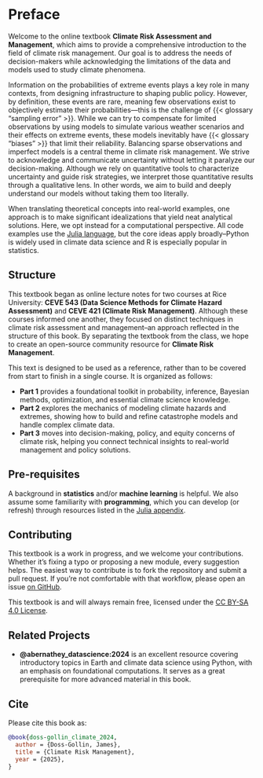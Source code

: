 # Preface {.unnumbered}

Welcome to the online textbook **Climate Risk Assessment and Management**, which aims to provide a comprehensive introduction to the field of climate risk management.
Our goal is to address the needs of decision-makers while acknowledging the limitations of the data and models used to study climate phenomena.

Information on the probabilities of extreme events plays a key role in many contexts, from designing infrastructure to shaping public policy.
However, by definition, these events are rare, meaning few observations exist to objectively estimate their probabilities—this is the challenge of {{< glossary "sampling error" >}}.
While we can try to compensate for limited observations by using models to simulate various weather scenarios and their effects on extreme events, these models inevitably have {{< glossary "biases" >}} that limit their reliability.
Balancing sparse observations and imperfect models is a central theme in climate risk management. We strive to acknowledge and communicate uncertainty without letting it paralyze our decision-making.
Although we rely on quantitative tools to characterize uncertainty and guide risk strategies, we interpret those quantitative results through a qualitative lens.
In other words, we aim to build and deeply understand our models without taking them too literally.

When translating theoretical concepts into real-world examples, one approach is to make significant idealizations that yield neat analytical solutions.
Here, we opt instead for a computational perspective.
All code examples use the [Julia language](appendices/julia.qmd), but the core ideas apply broadly--Python is widely used in climate data science and R is especially popular in statistics.

## Structure

This textbook began as online lecture notes for two courses at Rice University: **CEVE 543 (Data Science Methods for Climate Hazard Assessment)** and **CEVE 421 (Climate Risk Management)**.
Although these courses informed one another, they focused on distinct techniques in climate risk assessment and management--an approach reflected in the structure of this book.
By separating the textbook from the class, we hope to create an open-source community resource for **Climate Risk Management**.

This text is designed to be used as a reference, rather than to be covered from start to finish in a single course.
It is organized as follows:

- **Part 1** provides a foundational toolkit in probability, inference, Bayesian methods, optimization, and essential climate science knowledge.  
- **Part 2** explores the mechanics of modeling climate hazards and extremes, showing how to build and refine catastrophe models and handle complex climate data.  
- **Part 3** moves into decision-making, policy, and equity concerns of climate risk, helping you connect technical insights to real-world management and policy solutions.

## Pre-requisites

A background in **statistics** and/or **machine learning** is helpful.
We also assume some familiarity with **programming**, which you can develop (or refresh) through resources listed in the [Julia appendix](appendices/julia.qmd).

## Contributing

This textbook is a work in progress, and we welcome your contributions.
Whether it’s fixing a typo or proposing a new module, every suggestion helps.
The easiest way to contribute is to fork the repository and submit a pull request.
If you’re not comfortable with that workflow, please open an issue [on GitHub]({{< book.github >}}).

This textbook is and will always remain free, licensed under the [CC BY-SA 4.0 License](https://creativecommons.org/licenses/by-sa/4.0/).

## Related Projects

- **@abernathey_datascience:2024** is an excellent resource covering introductory topics in Earth and climate data science using Python, with an emphasis on foundational computations. It serves as a great prerequisite for more advanced material in this book.

## Cite

Please cite this book as:

```bibtex
@book{doss-gollin_climate_2024,
  author = {Doss-Gollin, James},
  title = {Climate Risk Management},
  year = {2025},
}
```
